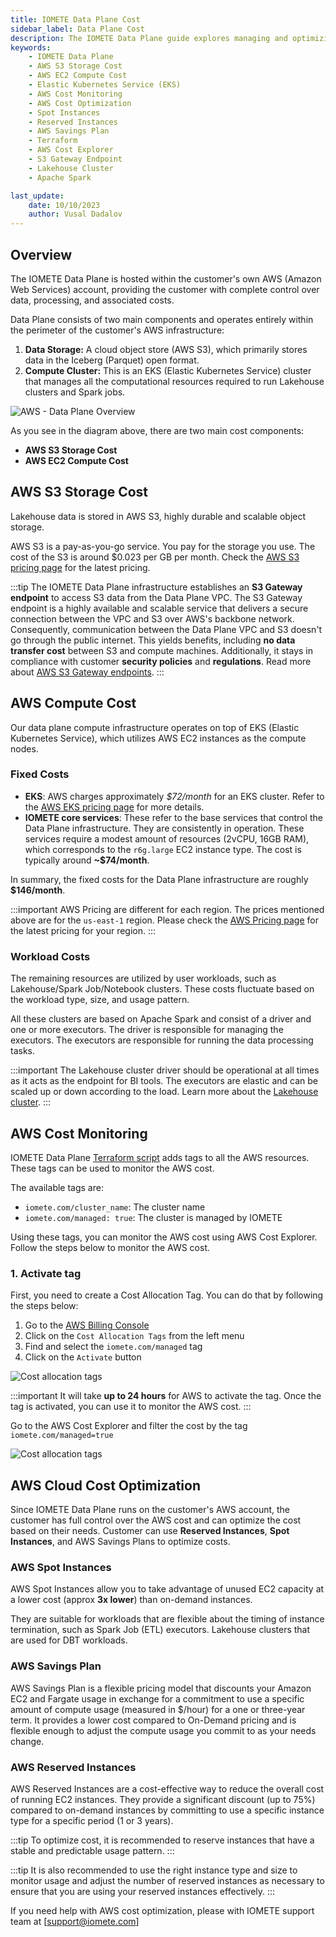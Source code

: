 ```yaml
---
title: IOMETE Data Plane Cost
sidebar_label: Data Plane Cost
description: The IOMETE Data Plane guide explores managing and optimizing AWS costs. Learn about AWS S3 storage, EC2 compute costs, and techniques like Spot Instances and Reserved Instances for cost reduction.
keywords:
    - IOMETE Data Plane
    - AWS S3 Storage Cost
    - AWS EC2 Compute Cost
    - Elastic Kubernetes Service (EKS)
    - AWS Cost Monitoring
    - AWS Cost Optimization
    - Spot Instances
    - Reserved Instances
    - AWS Savings Plan
    - Terraform
    - AWS Cost Explorer
    - S3 Gateway Endpoint
    - Lakehouse Cluster
    - Apache Spark

last_update:
    date: 10/10/2023
    author: Vusal Dadalov
---
```



## Overview

The IOMETE Data Plane is hosted within the customer's own AWS (Amazon Web Services) account, providing the customer with complete control over data, processing, and associated costs. 

Data Plane consists of two main components and operates entirely within the perimeter of the customer's AWS infrastructure:

1. **Data Storage:** A cloud object store (AWS S3), which primarily stores data in the Iceberg (Parquet) open format.
2. **Compute Cluster:** This is an EKS (Elastic Kubernetes Service) cluster that manages all the computational resources required to run Lakehouse clusters and Spark jobs.

<Img src="/img/guides/deployments/aws/data-plane-cost/data-plane-overview.png"
     alt="AWS - Data Plane Overview" caption="AWS - Data Plane Overview"/>


As you see in the diagram above, there are two main cost components:
- **AWS S3 Storage Cost**
- **AWS EC2 Compute Cost**

## AWS S3 Storage Cost

Lakehouse data is stored in AWS S3, highly durable and scalable object storage. 

AWS S3 is a pay-as-you-go service. You pay for the storage you use. The cost of the S3 is around $0.023 per GB per month. Check the [AWS S3 pricing page](https://aws.amazon.com/s3/pricing/) for the latest pricing.

:::tip
The IOMETE Data Plane infrastructure establishes an **S3 Gateway endpoint** to access S3 data from the Data Plane VPC. The S3 Gateway endpoint is a highly available and scalable service that delivers a secure connection between the VPC and S3 over AWS's backbone network. Consequently, communication between the Data Plane VPC and S3 doesn't go through the public internet. This yields benefits, including **no data transfer cost** between S3 and compute machines. Additionally, it stays in compliance with customer **security policies** and **regulations**. Read more about [AWS S3 Gateway endpoints](https://docs.aws.amazon.com/vpc/latest/privatelink/vpc-endpoints-s3.html).
:::


## AWS Compute Cost

Our data plane compute infrastructure operates on top of EKS (Elastic Kubernetes Service), which utilizes AWS EC2 instances as the compute nodes.

### Fixed Costs

- **EKS**: AWS charges approximately *$72/month* for an EKS cluster. Refer to the [AWS EKS pricing page](https://aws.amazon.com/eks/pricing/) for more details.
- **IOMETE core services**: These refer to the base services that control the Data Plane infrastructure. They are consistently in operation. These services require a modest amount of resources (2vCPU, 16GB RAM), which corresponds to the `r6g.large` EC2 instance type. The cost is typically around **~$74/month**.


In summary, the fixed costs for the Data Plane infrastructure are roughly **$146/month**.

:::important
AWS Pricing are different for each region. The prices mentioned above are for the `us-east-1` region. Please check the [AWS Pricing page](https://aws.amazon.com/pricing/) for the latest pricing for your region.
:::


### Workload Costs

The remaining resources are utilized by user workloads, such as Lakehouse/Spark Job/Notebook clusters. These costs fluctuate based on the workload type, size, and usage pattern.

All these clusters are based on Apache Spark and consist of a driver and one or more executors. The driver is responsible for managing the executors. The executors are responsible for running the data processing tasks.


:::important
The Lakehouse cluster driver should be operational at all times as it acts as the endpoint for BI tools. The executors are elastic and can be scaled up or down according to the load. Learn more about the [Lakehouse cluster](/docs/user-guide/virtual-lakehouses).
:::

## AWS Cost Monitoring

IOMETE Data Plane [Terraform script](https://registry.terraform.io/modules/iomete/data-plane-aws/aws/latest) adds tags to all the AWS resources. These tags can be used to monitor the AWS cost.

The available tags are:

- `iomete.com/cluster_name`: The cluster name
- `iomete.com/managed: true`: The cluster is managed by IOMETE

Using these tags, you can monitor the AWS cost using AWS Cost Explorer. Follow the steps below to monitor the AWS cost.

### 1. Activate tag

First, you need to create a Cost Allocation Tag. You can do that by following the steps below:

1. Go to the [AWS Billing Console](https://console.aws.amazon.com/billing/)
2. Click on the `Cost Allocation Tags` from the left menu
3. Find and select the `iomete.com/managed` tag
4. Click on the `Activate` button

<Img src="/img/guides/deployments/aws/data-plane-cost/cost-allocation-tags.png"
     alt="Cost allocation tags" caption="Cost allocation tags"/>

:::important
It will take **up to 24 hours** for AWS to activate the tag. Once the tag is activated, you can use it to monitor the AWS cost.
::: 

Go to the AWS Cost Explorer and filter the cost by the tag `iomete.com/managed=true`

<Img src="/img/guides/deployments/aws/data-plane-cost/cost-explorer-tag.png"
     alt="Cost allocation tags" caption="Cost allocation tags"/>

## AWS Cloud Cost Optimization

Since IOMETE Data Plane runs on the customer's AWS account, the customer has full control over the AWS cost and can optimize the cost based on their needs. Customer can use **Reserved Instances**, **Spot Instances**, and AWS Savings Plans to optimize costs.

### AWS Spot Instances

AWS Spot Instances allow you to take advantage of unused EC2 capacity at a lower cost (approx **3x lower**) than on-demand instances.

They are suitable for workloads that are flexible about the timing of instance termination, such as Spark Job (ETL) executors. Lakehouse clusters that are used for DBT workloads.

### AWS Savings Plan

AWS Savings Plan is a flexible pricing model that discounts your Amazon EC2 and Fargate usage in exchange for a commitment to use a specific amount of compute usage (measured in $/hour) for a one or three-year term.
It provides a lower cost compared to On-Demand pricing and is flexible enough to adjust the compute usage you commit to as your needs change.

### AWS Reserved Instances

AWS Reserved Instances are a cost-effective way to reduce the overall cost of running EC2 instances. They provide a significant discount (up to 75%) compared to on-demand instances by committing to use a specific instance type for a specific period (1 or 3 years).

:::tip
To optimize cost, it is recommended to reserve instances that have a stable and predictable usage pattern.
:::

:::tip
It is also recommended to use the right instance type and size to monitor usage and adjust the number of reserved instances as necessary to ensure that you are using your reserved instances effectively.
:::


If you need help with AWS cost optimization, please with IOMETE support team at [support@iomete.com]